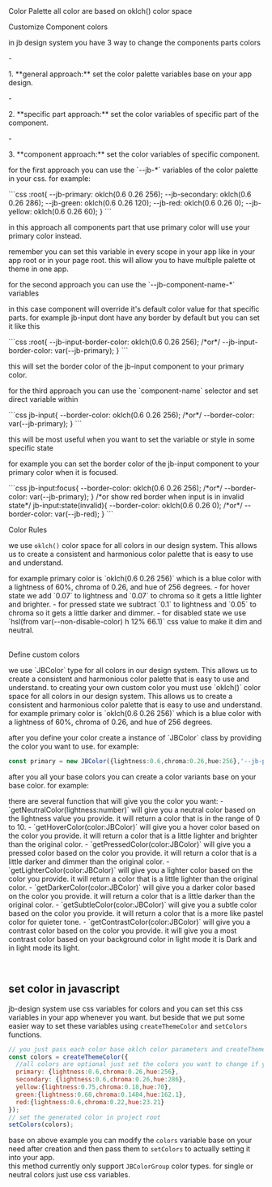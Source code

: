 
<Meta title="Theme/Colors" />
<Heading>Color Palette</Heading>
<Subheading >all color are based on oklch() color space</Subheading>
<br/>
<ColorPalette>
  <ColorItem title="single" description="" colors={{'black': colors.single.black.value,'white':colors.single.white.value, 'highlight':colors.single.highlight.value}}/>
  <ColorItem title="neutral" description="" colors={{'main':colors.neutral[0].value,'d1':colors.neutral[1].value,'d2':colors.neutral[2].value,'d3':colors.neutral[3].value,'d4':colors.neutral[4].value,'d5':colors.neutral[5].value,'d6':colors.neutral[6].value,'d7':colors.neutral[7].value,'d8':colors.neutral[8].value,'d9':colors.neutral[9].value,'d10':colors.neutral[10].value}}/>
  <ColorItem title="primary" description="" colors={{'main':colors.primary.main.value,'lighter':colors.primary.light.value, dark:colors.primary.dark.value,'subtle':colors.primary.subtle.value, 'contrast':colors.primary.contrast.value ,'hover':colors.primary.hover.value,'pressed':colors.primary.pressed.value}}/>
  <ColorItem title="secondary" description="" colors={{'main':colors.secondary.main.value, 'lighter':colors.secondary.light.value, dark:colors.secondary.dark.value,'subtle':colors.secondary.subtle.value, 'contrast':colors.secondary.contrast.value,'hover':colors.secondary.hover.value,'pressed':colors.secondary.pressed.value}}/>
  <ColorItem title="success" description="" colors={{'main':colors.green.main.value,'lighter':colors.green.light.value, dark:colors.green.dark.value,'subtle':colors.green.subtle.value, 'contrast':colors.green.contrast.value,'hover':colors.green.hover.value,'pressed':colors.green.pressed.value}}/>
  <ColorItem title="error" description="" colors={{'main':colors.red.main.value,"lighter":colors.red.light.value, dark:colors.red.dark.value,'subtle':colors.red.subtle.value, 'contrast':colors.red.contrast.value,'hover':colors.red.hover.value, 'pressed':colors.red.pressed.value}}/>
  <ColorItem title="warning" description="" colors={{'main':colors.yellow.main.value, 'lighter':colors.yellow.light.value, dark:colors.yellow.dark.value,'subtle':colors.yellow.subtle.value, 'contrast':colors.yellow.contrast.value,'hover':colors.yellow.hover.value, 'pressed':colors.yellow.pressed.value}}/>
</ColorPalette>


<Subheading>Customize Component colors</Subheading>

<p>in jb design system you have 3 way to change the components parts colors</p>
- <p>1. **general approach:** set the color palette variables base on your app design.</p>
- <p>2. **specific part approach:** set the color variables of specific part of the component.</p>
- <p>3. **component approach:** set the color variables of specific component.</p>

<p> for the first approach you can use the `--jb-*` variables of the color palette in your css. for example:</p>
```css
:root{
  --jb-primary: oklch(0.6 0.26 256);
  --jb-secondary: oklch(0.6 0.26 286);
  --jb-green: oklch(0.6 0.26 120);
  --jb-red: oklch(0.6 0.26 0);
  --jb-yellow: oklch(0.6 0.26 60);
}
```
<p>in this approach all components part that use primary color will use your primary color instead.</p>
<p> remember you can set this variable in every scope in your app like in your app root or in your page root. this will allow you to have multiple palette ot theme in one app.</p>
<p>for the second approach you can use the `--jb-component-name-*` variables</p>
<p>in this case component will override it's default color value for that specific parts. for example jb-input dont have any border by default but you can set it like this</p>
```css
:root{
  --jb-input-border-color: oklch(0.6 0.26 256);
  /*or*/
  --jb-input-border-color: var(--jb-primary);
}
```
<p>this will set the border color of the jb-input component to your primary color.</p>
<p>for the third approach you can use the `component-name` selector and set direct variable within</p>
```css
  jb-input{
    --border-color: oklch(0.6 0.26 256);
    /*or*/
    --border-color: var(--jb-primary);
  }
```
<p>this will be most useful when you want to set the variable or style in some specific state</p>
<p>for example you can set the border color of the jb-input component to your primary color when it is focused.</p>
```css
  jb-input:focus{
    --border-color: oklch(0.6 0.26 256);
    /*or*/
    --border-color: var(--jb-primary);
  }
  /*or show red border when input is in invalid state*/
  jb-input:state(invalid){
    --border-color: oklch(0.6 0.26 0);
    /*or*/
    --border-color: var(--jb-red);
  }
```

<Subheading>Color Rules</Subheading>

we use `oklch()` color space for all colors in our design system. This allows us to create a consistent and harmonious color palette that is easy to use and understand.
<p>
for example primary color is `oklch(0.6 0.26 256)` which is a blue color with a lightness of 60%, chroma of 0.26, and hue of 256 degrees.
- for hover state we add `0.07` to lightness and `0.07` to chroma so it gets a little lighter and brighter.
- for pressed state we subtract `0.1` to lightness and `0.05` to chroma so it gets a little darker and dimmer.
- for disabled state we use `hsl(from var(--non-disable-color) h 12% 66.1)` css value to make it dim and neutral.
</p>
<br/>
<Subheading>Define custom colors</Subheading>
<br/>
<p>
  we use `JBColor` type for all colors in our design system. This allows us to create a consistent and harmonious color palette that is easy to use and understand.
  to creating your own custom color you must use `oklch()` color space for all colors in our design system. This allows us to create a consistent and harmonious color palette that is easy to use and understand.
  for example primary color is `oklch(0.6 0.26 256)` which is a blue color with a lightness of 60%, chroma of 0.26, and hue of 256 degrees.
</p>
<p>
after you define your color create a instance of `JBColor` class by providing the color you want to use. for example:
  
  ```ts
  const primary = new JBColor({lightness:0.6,chroma:0.26,hue:256},'--jb-primary');
  ```
after you all your base colors you can create a color variants base on your base color. for example:
</p>
<p>
  there are several function that will give you the color you want:
  - `getNeutralColor(lightness:number)` will give you a neutral color based on the lightness value you provide. it will return a color that is in the range of 0 to 10.
  - `getHoverColor(color:JBColor)` will give you a hover color based on the color you provide. it will return a color that is a little lighter and brighter than the original color.
  - `getPressedColor(color:JBColor)` will give you a pressed color based on the color you provide. it will return a color that is a little darker and dimmer than the original color.
  - `getLighterColor(color:JBColor)` will give you a lighter color based on the color you provide. it will return a color that is a little lighter than the original color.
  - `getDarkerColor(color:JBColor)` will give you a darker color based on the color you provide. it will return a color that is a little darker than the original color.
  - `getSubtleColor(color:JBColor)` will give you a subtle color based on the color you provide. it will return a color that is a more like pastel color for quieter tone.
  - `getContrastColor(color:JBColor)` will give you a contrast color based on the color you provide. it will give you a most contrast color based on your background color in light mode it is Dark and in light mode its light.
</p>
<br/>

## set color in javascript

jb-design system use css variables for colors and you can set this css variables in your app whenever you want. but beside that we put some easier way to set these variables using `createThemeColor` and `setColors` functions.    

```javascript
// you just pass each color base oklch color parameters and createThemeColor will give you the whole color group (includes lighter, darker ,...)
const colors = createThemeColor({
  //all colors are optional just set the colors you want to change if you not set it will use the default color.
  primary: {lightness:0.6,chroma:0.26,hue:256},
  secondary: {lightness:0.6,chroma:0.26,hue:286},
  yellow:{lightness:0.75,chroma:0.18,hue:70},
  green:{lightness:0.68,chroma:0.1484,hue:162.1},
  red:{lightness:0.6,chroma:0.22,hue:23.21}
}); 
// set the generated color in project root
setColors(colors);
```
base on above example you can modify the `colors` variable base on your need after creation and then pass them to `setColors` to actually setting it into your app.    
this method currently only support `JBColorGroup` color types. for single or neutral colors just use css variables.